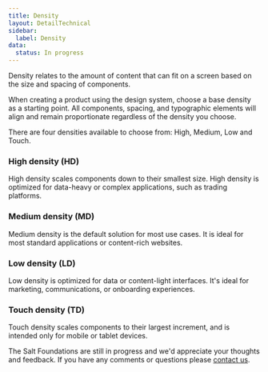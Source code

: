 ```yaml
---
title: Density
layout: DetailTechnical
sidebar:
  label: Density
data:
  status: In progress
---
```


Density relates to the amount of content that can fit on a screen based on the size and spacing of components.

When creating a product using the design system, choose a base density as a starting point. All components, spacing, and typographic elements will align and remain proportionate regardless of the density you choose.

There are four densities available to choose from: High, Medium, Low and Touch.

### High density (HD)

High density scales components down to their smallest size. High density is optimized for data-heavy or complex applications, such as trading platforms.

### Medium density (MD)

Medium density is the default solution for most use cases. It is ideal for most standard applications or content-rich websites.

### Low density (LD)

Low density is optimized for data or content-light interfaces. It's ideal for marketing, communications, or onboarding experiences.

### Touch density (TD)

Touch density scales components to their largest increment, and is intended only for mobile or tablet devices.

<Callout title="Have some feedback?">

The Salt Foundations are still in progress and we'd appreciate your thoughts and feedback. If you have any comments or questions please [contact us](../support-and-contributions/index).

</Callout>
